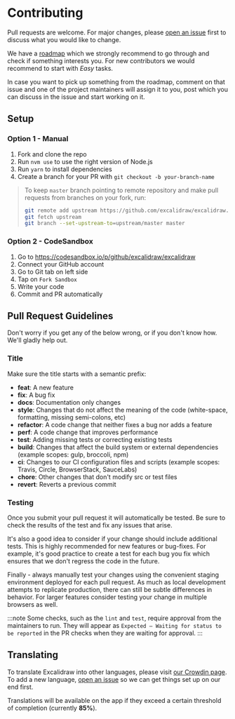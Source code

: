 # Contributing

Pull requests are welcome. For major changes, please [open an issue](https://github.com/excalidraw/excalidraw/issues/new) first to discuss what you would like to change.

We have a [roadmap](https://github.com/orgs/excalidraw/projects/3) which we strongly recommend to go through and check if something interests you.
For new contributors we would recommend to start with *Easy* tasks.

In case you want to pick up something from the roadmap, comment on that issue and one of the project maintainers will assign it to you, post which you can discuss in the issue and start working on it.

## Setup

### Option 1 - Manual

1. Fork and clone the repo
1. Run `nvm use` to use the right version of Node.js
1. Run `yarn` to install dependencies
1. Create a branch for your PR with `git checkout -b your-branch-name`

> To keep `master` branch pointing to remote repository and make pull requests from branches on your fork, run:
>
> ```bash
> git remote add upstream https://github.com/excalidraw/excalidraw.git
> git fetch upstream
> git branch --set-upstream-to=upstream/master master
> ```

### Option 2 - CodeSandbox

1. Go to https://codesandbox.io/p/github/excalidraw/excalidraw
1. Connect your GitHub account
1. Go to Git tab on left side
1. Tap on `Fork Sandbox`
1. Write your code
1. Commit and PR automatically

## Pull Request Guidelines

Don't worry if you get any of the below wrong, or if you don't know how. We'll gladly help out.

### Title

Make sure the title starts with a semantic prefix:

- **feat**: A new feature
- **fix**: A bug fix
- **docs**: Documentation only changes
- **style**: Changes that do not affect the meaning of the code (white-space, formatting, missing semi-colons, etc)
- **refactor**: A code change that neither fixes a bug nor adds a feature
- **perf**: A code change that improves performance
- **test**: Adding missing tests or correcting existing tests
- **build**: Changes that affect the build system or external dependencies (example scopes: gulp, broccoli, npm)
- **ci**: Changes to our CI configuration files and scripts (example scopes: Travis, Circle, BrowserStack, SauceLabs)
- **chore**: Other changes that don't modify src or test files
- **revert**: Reverts a previous commit

### Testing

Once you submit your pull request it will automatically be tested. Be sure to check the results of the test and fix any issues that arise.

It's also a good idea to consider if your change should include additional tests. This is highly recommended for new features or bug-fixes. For example, it's good practice to create a test for each bug you fix which ensures that we don't regress the code in the future.

Finally - always manually test your changes using the convenient staging environment deployed for each pull request. As much as local development attempts to replicate production, there can still be subtle differences in behavior. For larger features consider testing your change in multiple browsers as well.

:::note
Some checks, such as the `lint` and `test`, require approval from the maintainers to run. 
They will appear as `Expected — Waiting for status to be reported` in the PR checks when they are waiting for approval.
:::

## Translating

To translate Excalidraw into other languages, please visit [our Crowdin page](https://crowdin.com/project/excalidraw). To add a new language, [open an issue](https://github.com/excalidraw/excalidraw/issues/new) so we can get things set up on our end first.

Translations will be available on the app if they exceed a certain threshold of completion (currently **85%**).
